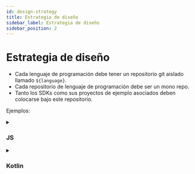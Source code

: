 ```yaml
---
id: design-strategy
title: Estrategia de diseño
sidebar_label: Estrategia de diseño
sidebar_position: 2
---
```


# Estrategia de diseño

- Cada lenguaje de programación debe tener un repositorio git aislado llamado `${language}`.
- Cada repositorio de lenguaje de programación debe ser un mono repo.
- Tanto los SDKs como sus proyectos de ejemplo asociados deben colocarse bajo este repositorio.

Ejemplos:

<details>
  <summary>

### JS

</summary>

- js (core)
- react
- react-sample

</details>

<details>
  <summary>

### Kotlin

</summary>

- kotlin (core)
- android
- android-sample

</details>

